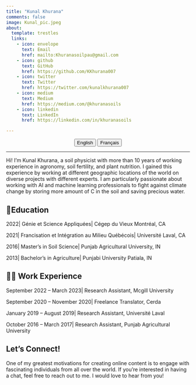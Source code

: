 ```yaml
---
title: "Kunal Khurana"
comments: false
image: Kunal_pic.jpeg
about:
  template: trestles
  links:
    - icon: envelope
      text: Email
      href: mailto:Khuranasoilpau@gmail.com
    - icon: github
      text: GitHub
      href: https://github.com/KKhurana007
    - icon: twitter
      text: Twitter
      href: https://twitter.com/kunalkhurana007         
    - icon: medium
      text: Medium
      href: https://medium.com/@khuranasoils
    - icon: linkedin
      text: LinkedIn
      href: https://linkedin.com/in/khuranasoils 

---
```


<center>

::: {.btn-group role="group" aria-label="About"}
<a href="about.html"> <button type="button" class="btn btn-primary me-md-2 btn-sm">English</button></a> <a href="about-fr.html"> <button type="button" class="btn btn-primary me-md-2 btn-sm">Français</button></a>
:::

</center>

::: {#hero-heading}
---

Hi! I’m Kunal Khurana, a soil physicist with more than 10 years of working experience in agronomy, soil fertility, and plant nutrition. I gained this experience by working at different geographic locations of the world on diverse projects with different experts. I am particularly passionate about working with AI and machine learning professionals to fight against climate change by storing more amount of C in the soil and saving precious water.


## 📝Education

2022| Génie et Science Appliquées| Cégep du Vieux Montréal, CA

2021| Francisation et Intégration au Milieu Québécois| Université Laval, CA

2016| Master’s in Soil Science| Punjab Agricultural University, IN

2013| Bachelor’s in Agriculture| Punjabi University Patiala, IN


## 🧑‍💼 Work Experience

September 2022 -- March 2023| Research Assistant, Mcgill University

September 2020 -- November 2020| Freelance Translator, Cerda

January 2019 -- August 2019| Research Assistant, Université Laval

October 2016 -- March 2017| Research Assistant, Punjab Agricultural University

## Let's Connect!
One of my greatest motivations for creating online content is to engage with fascinating individuals from all over the world. If you're interested in having a chat, feel free to reach out to me. I would love to hear from you!

:::
